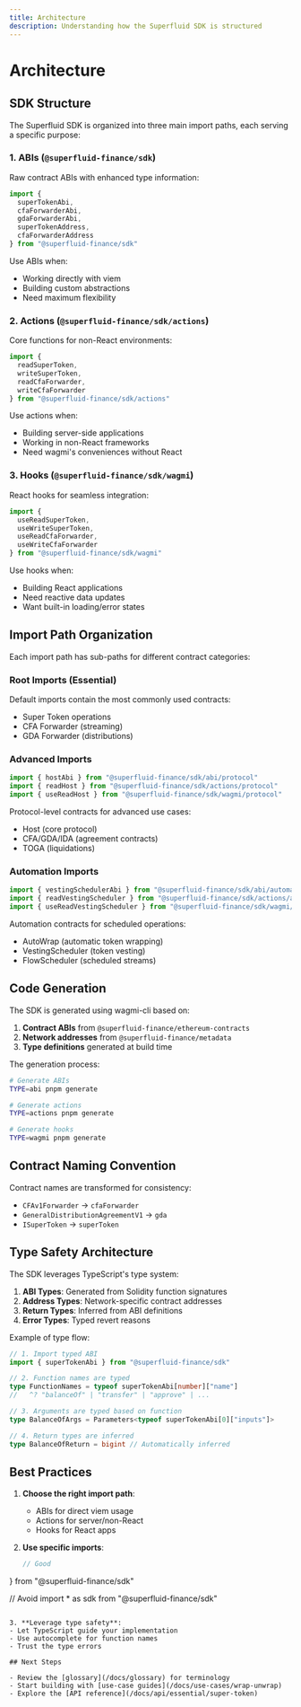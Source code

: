 ```yaml
---
title: Architecture
description: Understanding how the Superfluid SDK is structured
---
```


# Architecture

## SDK Structure

The Superfluid SDK is organized into three main import paths, each serving a specific purpose:

### 1. ABIs (`@superfluid-finance/sdk`)

Raw contract ABIs with enhanced type information:

```ts twoslash
import { 
  superTokenAbi,
  cfaForwarderAbi,
  gdaForwarderAbi,
  superTokenAddress,
  cfaForwarderAddress
} from "@superfluid-finance/sdk"
```

Use ABIs when:
- Working directly with viem
- Building custom abstractions
- Need maximum flexibility

### 2. Actions (`@superfluid-finance/sdk/actions`)

Core functions for non-React environments:

```ts twoslash
import { 
  readSuperToken,
  writeSuperToken,
  readCfaForwarder,
  writeCfaForwarder
} from "@superfluid-finance/sdk/actions"
```

Use actions when:
- Building server-side applications
- Working in non-React frameworks
- Need wagmi's conveniences without React

### 3. Hooks (`@superfluid-finance/sdk/wagmi`)

React hooks for seamless integration:

```ts twoslash
import { 
  useReadSuperToken,
  useWriteSuperToken,
  useReadCfaForwarder,
  useWriteCfaForwarder
} from "@superfluid-finance/sdk/wagmi"
```

Use hooks when:
- Building React applications
- Need reactive data updates
- Want built-in loading/error states

## Import Path Organization

Each import path has sub-paths for different contract categories:

### Root Imports (Essential)
Default imports contain the most commonly used contracts:
- Super Token operations
- CFA Forwarder (streaming)
- GDA Forwarder (distributions)

### Advanced Imports
```ts
import { hostAbi } from "@superfluid-finance/sdk/abi/protocol"
import { readHost } from "@superfluid-finance/sdk/actions/protocol"
import { useReadHost } from "@superfluid-finance/sdk/wagmi/protocol"
```

Protocol-level contracts for advanced use cases:
- Host (core protocol)
- CFA/GDA/IDA (agreement contracts)
- TOGA (liquidations)

### Automation Imports
```ts
import { vestingSchedulerAbi } from "@superfluid-finance/sdk/abi/automation"
import { readVestingScheduler } from "@superfluid-finance/sdk/actions/automation"
import { useReadVestingScheduler } from "@superfluid-finance/sdk/wagmi/automation"
```

Automation contracts for scheduled operations:
- AutoWrap (automatic token wrapping)
- VestingScheduler (token vesting)
- FlowScheduler (scheduled streams)

## Code Generation

The SDK is generated using wagmi-cli based on:

1. **Contract ABIs** from `@superfluid-finance/ethereum-contracts`
2. **Network addresses** from `@superfluid-finance/metadata`
3. **Type definitions** generated at build time

The generation process:
```bash
# Generate ABIs
TYPE=abi pnpm generate

# Generate actions
TYPE=actions pnpm generate

# Generate hooks
TYPE=wagmi pnpm generate
```

## Contract Naming Convention

Contract names are transformed for consistency:
- `CFAv1Forwarder` → `cfaForwarder`
- `GeneralDistributionAgreementV1` → `gda`
- `ISuperToken` → `superToken`

## Type Safety Architecture

The SDK leverages TypeScript's type system:

1. **ABI Types**: Generated from Solidity function signatures
2. **Address Types**: Network-specific contract addresses
3. **Return Types**: Inferred from ABI definitions
4. **Error Types**: Typed revert reasons

Example of type flow:
```ts twoslash
// 1. Import typed ABI
import { superTokenAbi } from "@superfluid-finance/sdk"

// 2. Function names are typed
type FunctionNames = typeof superTokenAbi[number]["name"]
//   ^? "balanceOf" | "transfer" | "approve" | ...

// 3. Arguments are typed based on function
type BalanceOfArgs = Parameters<typeof superTokenAbi[0]["inputs"]>

// 4. Return types are inferred
type BalanceOfReturn = bigint // Automatically inferred
```

## Best Practices

1. **Choose the right import path**:
   - ABIs for direct viem usage
   - Actions for server/non-React
   - Hooks for React apps

2. **Use specific imports**:
   ```ts
   // Good
 } from "@superfluid-finance/sdk"
   
   // Avoid
   import * as sdk from "@superfluid-finance/sdk"
   ```

3. **Leverage type safety**:
   - Let TypeScript guide your implementation
   - Use autocomplete for function names
   - Trust the type errors

## Next Steps

- Review the [glossary](/docs/glossary) for terminology
- Start building with [use-case guides](/docs/use-cases/wrap-unwrap)
- Explore the [API reference](/docs/api/essential/super-token)